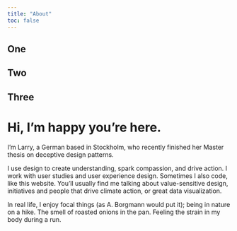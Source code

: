 ```yaml
---
title: "About"
toc: false
---
```


::: {.grid}

:::{.g-col-4}
## One
:::

:::{.g-col-4}
## Two
:::

:::{.g-col-4}
## Three
:::

:::



# Hi, I'm happy you're here.

I’m Larry, a German based in Stockholm, who recently finished her Master thesis on deceptive design patterns.

I use design to create understanding, spark compassion, and drive action. I work with user studies and user experience design. Sometimes I also code, like this website. You’ll usually find me talking about value-sensitive design, initiatives and people that drive climate action, or great data visualization.


In real life, I enjoy focal things (as A. Borgmann would put it); being in nature on a hike. The smell of roasted onions in the pan. Feeling the strain in my body during a run.



